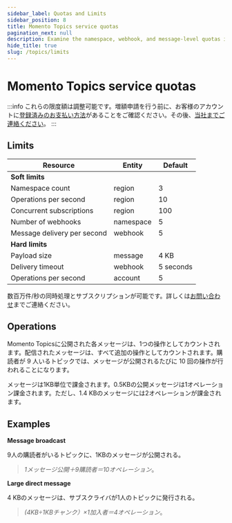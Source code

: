 ```yaml
---
sidebar_label: Quotas and Limits
sidebar_position: 8
title: Momento Topics service quotas
pagination_next: null
description: Examine the namespace, webhook, and message-level quotas in place with Momento Topics and discover the default and tunable values for your workload based on your support plan.
hide_title: true
slug: /topics/limits
---
```

# Momento Topics service quotas

:::info
これらの限度額は調整可能です。増額申請を行う前に、お客様のアカウントに[登録済みのお支払い方法](https://console.gomomento.com/account/payment)があることをご確認ください。その後、[当社までご連絡ください](https://www.gomomento.com/contact-us)。
:::

## Limits

<table className="customTable">
  <thead>
    <tr>
      <th>Resource</th>
      <th>Entity</th>
      <th>Default</th>
    </tr>
  </thead>
  <tbody>
    <tr className="highlightRow">
      <td colspan="5"><strong>Soft limits</strong></td>
    </tr>
    <tr>
      <td>Namespace count</td>
      <td>region</td>
      <td>3</td>
    </tr>
    <tr>
      <td>Operations per second</td>
      <td>region</td>
      <td>10</td>
    </tr>
    <tr>
      <td>Concurrent subscriptions</td>
      <td>region</td>
      <td>100</td>
    </tr>
    <tr>
      <td>Number of webhooks</td>
      <td>namespace</td>
      <td>5</td>
    </tr>
    <tr>
      <td>Message delivery per second</td>
      <td>webhook</td>
      <td>5</td>
    </tr>
    <tr className="highlightRow">
      <td colspan="5"><strong>Hard limits</strong></td>
    </tr>
    <tr>
      <td>Payload size</td>
      <td>message</td>
      <td colspan="3">4 KB</td>
    </tr>
    <tr>
      <td>Delivery timeout</td>
      <td>webhook</td>
      <td colspan="3">5 seconds</td>
    </tr>
    <tr>
      <td>Operations per second</td>
      <td>account</td>
      <td colspan="3">5</td>
    </tr>
  </tbody>
</table>


数百万件/秒の同時処理とサブスクリプションが可能です。詳しくは[お問い合わせ](https://www.gomomento.com/contact-us/)までご連絡ください。

## Operations

Momento Topicsに公開された各メッセージは、1つの操作としてカウントされます。配信されたメッセージは、すべて追加の操作としてカウントされます。購読者が 9 人いるトピックでは、メッセージが公開されるたびに 10 回の操作が行われることになります。

メッセージは1KB単位で課金されます。0.5KBの公開メッセージは1オペレーション課金されます。ただし、1.4 KBのメッセージには2オペレーションが課金されます。

## Examples

**Message broadcast**

9人の購読者がいるトピックに、1KBのメッセージが公開される。

> *1メッセージ公開＋9購読者＝10オペレーション*。

**Large direct message**

4 KBのメッセージは、サブスクライバが1人のトピックに発行される。

> *(4KB÷1KBチャンク）×1加入者＝4オペレーション*。
